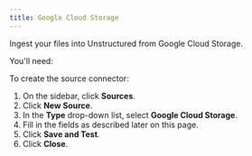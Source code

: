 ```yaml
---
title: Google Cloud Storage
---
```


Ingest your files into Unstructured from Google Cloud Storage.

You'll need:


<GCSPrerequisites />

To create the source connector:

1. On the sidebar, click **Sources**.
2. Click **New Source**.
3. In the **Type** drop-down list, select **Google Cloud Storage**.
4. Fill in the fields as described later on this page.
5. Click **Save and Test**.
6. Click **Close**.


<GCSFields />
